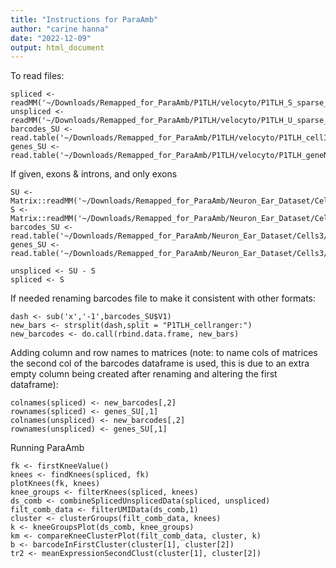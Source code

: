 ```yaml
---
title: "Instructions for ParaAmb"
author: "carine hanna"
date: "2022-12-09"
output: html_document
---
```


To read files:
```{}
spliced <- readMM('~/Downloads/Remapped_for_ParaAmb/P1TLH/velocyto/P1TLH_S_sparse_matrix.mtx')
unspliced <- readMM('~/Downloads/Remapped_for_ParaAmb/P1TLH/velocyto/P1TLH_U_sparse_matrix.mtx')
barcodes_SU <- read.table('~/Downloads/Remapped_for_ParaAmb/P1TLH/velocyto/P1TLH_cellIDs.tsv')
genes_SU <- read.table('~/Downloads/Remapped_for_ParaAmb/P1TLH/velocyto/P1TLH_geneNames.tsv')

```
If given, exons & introns, and only exons
```{}
SU <- Matrix::readMM('~/Downloads/Remapped_for_ParaAmb/Neuron_Ear_Dataset/Cells3/cellranger_introns_plus_exons/raw_feature_bc_matrix/matrix.mtx')
S <- Matrix::readMM('~/Downloads/Remapped_for_ParaAmb/Neuron_Ear_Dataset/Cells3/cellranger_exons_only/raw_feature_bc_matrix/matrix.mtx')
barcodes_SU <- read.table('~/Downloads/Remapped_for_ParaAmb/Neuron_Ear_Dataset/Cells3/cellranger_introns_plus_exons/raw_feature_bc_matrix/barcodes.tsv')
genes_SU <- read.table('~/Downloads/Remapped_for_ParaAmb/Neuron_Ear_Dataset/Cells3/cellranger_introns_plus_exons/raw_feature_bc_matrix/features.tsv')

unspliced <- SU - S
spliced <- S

```

If needed renaming barcodes file to make it consistent with other formats:

```{}
dash <- sub('x','-1',barcodes_SU$V1)
new_bars <- strsplit(dash,split = "P1TLH_cellranger:") 
new_barcodes <- do.call(rbind.data.frame, new_bars)
```
Adding column and row names to matrices (note: to name cols of matrices the second col of the barcodes dataframe is used, this is due to an extra empty column being created after renaming and altering the first dataframe):
```{}
colnames(spliced) <- new_barcodes[,2]
rownames(spliced) <- genes_SU[,1]
colnames(unspliced) <- new_barcodes[,2]
rownames(unspliced) <- genes_SU[,1]
```
Running ParaAmb
```{}
fk <- firstKneeValue()
knees <- findKnees(spliced, fk)
plotKnees(fk, knees)
knee_groups <- filterKnees(spliced, knees)
ds_comb <- combineSplicedUnsplicedData(spliced, unspliced)
filt_comb_data <- filterUMIData(ds_comb,1)
cluster <- clusterGroups(filt_comb_data, knees)
k <- kneeGroupsPlot(ds_comb, knee_groups)
km <- compareKneeClusterPlot(filt_comb_data, cluster, k)
b <- barcodeInFirstCluster(cluster[1], cluster[2])
tr2 <- meanExpressionSecondClust(cluster[1], cluster[2])


```
